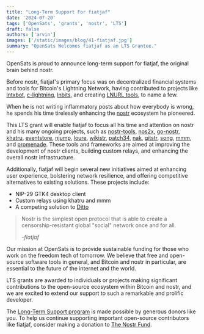 ```yaml
---
title: "Long-Term Support For fiatjaf"
date: '2024-07-20'
tags: ['OpenSats', 'grants', 'nostr', 'LTS']
draft: false
authors: ['arvin']
images: ['/static/images/blog/41-fiatjaf.jpg']
summary: "OpenSats Welcomes fiatjaf as an LTS Grantee."
---
```


OpenSats is proud to announce long-term support for fiatjaf, the original brain behind nostr.

Before nostr, fiatjaf's primary focus was on decentralized financial systems and tools for Bitcoin's Lightning Network, 
having contributed to projects like [lntxbot](https://github.com/fiatjaf/lntxbot), [c-lightning](https://github.com/ElementsProject/lightning/commits?author=fiatjaf), 
[lnbits](https://github.com/lnbits/lnbits/commits?author=fiatjaf), and creating [LNURL tools](https://github.com/fiatjaf/go-lnurl), to name a few.

When he is not writing inflammatory posts about how everybody is wrong, he spends his time tirelessly enhancing the [nostr](https://nostr.com/) ecosystem he pioneered.

This LTS grant will enable fiatjaf to focus all his time and attention on nostr and his many ongoing projects, such as 
[nostr-tools](https://github.com/nbd-wtf/nostr-tools), [nos2x](https://github.com/fiatjaf/nos2x), [go-nostr](https://github.com/nbd-wtf/go-nostr), 
[khatru](https://github.com/fiatjaf/khatru), [eventstore](https://github.com/fiatjaf/eventstore), [njump](https://njump.me/about), [loure](https://github.com/fiatjaf/loure), 
[wikistr](https://github.com/fiatjaf/wikistr), [patch34](https://github.com/fiatjaf/patch34), [nak](https://github.com/fiatjaf/nak), [gitstr](https://github.com/fiatjaf/gitstr), 
[song](https://git.fiatjaf.com/song), [mmm](https://git.fiatjaf.com/mmm), and [promenade](https://git.fiatjaf.com/promenade). These tools and frameworks are aimed at improving the 
development of nostr clients, building custom relays, and enhancing the overall nostr infrastructure​.

Additionally, fiatjaf will begin several new initiatives aimed at enhancing user experience, bolstering network resilience, and offering competitive alternatives to existing solutions. 
These projects include:

-   NIP-29 GTK4 desktop client
-   Custom relays using khatru and mmm
-   A competing solution to [Ditto](https://ditto.pub/)

>Nostr is the simplest open protocol that is able to create a censorship-resistant global "social" network once and for all. 
>
><cite>-fiatjaf</cite>

Our mission at OpenSats is to provide sustainable funding for those who work on the freedom tech of tomorrow. We believe that free and open-source software tools in general, and 
Bitcoin and nostr in particular, are essential to the future of the internet and the world.

LTS grants are awarded to individuals or projects making significant contributions to the open-source ecosystem within Bitcoin and nostr, and we are excited to extend our support 
to such a remarkable and prolific developer.

The [Long-Term Support program](/blog/nostr-lts-long-term-support-for-nostr-developers) is made possible by generous donors like you. To help us continue supporting important 
open-source contributors like fiatjaf, consider making a donation to [The Nostr Fund](/funds/nostr).

<center>
    <DonateToNostrFundButton/>
</center>
